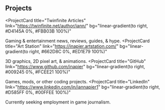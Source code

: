 ## Projects

<ProjectCard
  title="Twinfinite Articles"
  link="https://twinfinite.net/author/iann/"
  bg="linear-gradient(to right, #D4145A 0%, #FBB03B 100%)"
>
  Gaming & entertainment news, reviews, guides, & hype. 
</ProjectCard>
<ProjectCard
  title="Art Station"
  link="https://inapier.artstation.com/"
  bg="linear-gradient(to right, #662D8C 0%, #ED1E79 100%)"
>
  3D graphics, 2D pixel art, & animations.
</ProjectCard>
<ProjectCard
  title="GitHub"
  link="https://www.github.com/inapier"
  bg="linear-gradient(to right, #009245 0%, #FCEE21 100%)"
>
  Games, mods, or other coding projects. 
</ProjectCard>
<ProjectCard
  title="LinkedIn"
  link="https://www.linkedin.com/in/iannapier1"
  bg="linear-gradient(to right, #D585FF 0%, #00FFEE 100%)"
>
  Currently seeking employment in game journalism.
</ProjectCard>